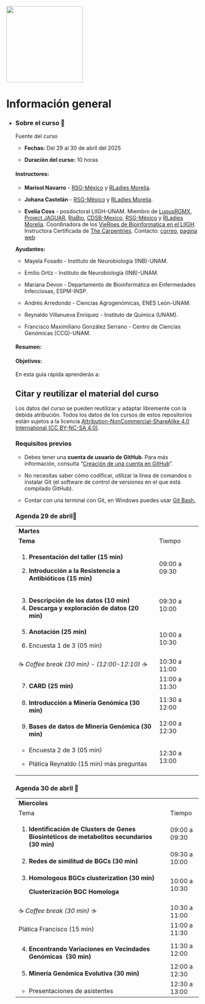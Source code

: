 ::: {layout-ncol="2"}
![](figures/rsgMexico.jpeg){width="200"}
:::

# Información general {.unnumbered}

-   ::: {.panel-tabset group="globalInfo"}
    ### Sobre el curso 📌

    Fuente del curso

    -   **Fechas:** Del 29 al 30 de abril del 2025

    -   **Duración del curso:** 10 horas

    #### **Instructores:**

    -   **Marisol Navarro** - [RSG-México](https://comunidadbioinfo.github.io/es/#:~:text=%C2%A1Bienvenidos%20a%20la%20Comunidad%20de,la%20comunidad%20de%20software%20libre.) y [RLadies Morelia](https://r-ladies-morelia.github.io/).

    -   **Johana Castelán** - [RSG-México](https://comunidadbioinfo.github.io/es/#:~:text=%C2%A1Bienvenidos%20a%20la%20Comunidad%20de,la%20comunidad%20de%20software%20libre.) y [RLadies Morelia](https://r-ladies-morelia.github.io/).

    -   **Evelia Coss** - posdoctoral LIIGH-UNAM. Miembro de [LupusRGMX](https://lupusrgmx.liigh.unam.mx/quienes-somos.html), [Project JAGUAR](https://jaguar.liigh.unam.mx/), [RiaBio](https://twitter.com/RiaBioNet), [CDSB-Mexico](https://twitter.com/CDSBMexico), [RSG-México](https://comunidadbioinfo.github.io/es/#:~:text=%C2%A1Bienvenidos%20a%20la%20Comunidad%20de,la%20comunidad%20de%20software%20libre.) y [RLadies Morelia](https://r-ladies-morelia.github.io/). Coordinadora de los [VieRnes de Bioinformatica en el LIIGH](https://viernesbioinformatica.github.io/). Instructora Certificada de [The Carpentries](https://carpentries.org/). Contacto: [correo](https://iscb-rsg-mexico.github.io/Reprohack2025_RLadiesMorelia_RSGMexico/docs/ecoss@liigh.unam.mx), [pagina web](https://eveliacoss.github.io/)

    **Ayudantes:**

    -   Mayela Fosado - Instituto de Neurobiología (INB)-UNAM.

    -   Emilio Ortíz - Instituto de Neurobiología (INB)-UNAM.

    -   Mariana Devon - Departamento de Bioinformática en Enfermedades Infecciosas, ESPM-INSP.

    -   Andrés Arredondo - Ciencias Agrogenómicas, ENES León-UNAM.

    -   Reynaldo Villanueva Enríquez - Instituto de Química (UNAM).

    -   Francisco Maximiliano González Serrano - Centro de Ciencias Genómicas (CCG)-UNAM.

    #### **Resumen:**

    #### **Objetivos:**

    En esta guía rápida aprenderás a:

    ## Citar y reutilizar el material del curso

    Los datos del curso se pueden reutilizar y adaptar libremente con la debida atribución. Todos los datos de los cursos de estos repositorios están sujetos a la licencia [Attribution-NonCommercial-ShareAlike 4.0 International (CC BY-NC-SA 4.0)](https://creativecommons.org/licenses/by-nc-sa/4.0/).

    ### Requisitos previos

    -   Debes tener una **cuenta de usuario de GitHub**. Para más información, consulta "[Creación de una cuenta en GitHub](https://docs.github.com/es/get-started/start-your-journey/creating-an-account-on-github)".

    -   No necesitas saber cómo codificar, utilizar la línea de comandos o instalar Git (el software de control de versiones en el que está compilado GitHub).

    -   Contar con una terminal con Git, en Windows puedes usar [Git Bash.](https://miguel-mx.github.io/2024-01-24-ccm-unam-swc/)

    ### Agenda 29 de abril📆 {#agenda}

    +---------------------------------------------------------------+-------------------+
    | **Martes**                                                    |                   |
    +---------------------------------------------------------------+-------------------+
    | **Tema**                                                      | Tiempo            |
    +---------------------------------------------------------------+-------------------+
    | 1.  **Presentación del taller (15 min)**                      | 09:00 a 09:30     |
    |                                                               |                   |
    | 2.  **Introducción a la Resistencia a Antibióticos (15 min)** |                   |
    +---------------------------------------------------------------+-------------------+
    | 3.  **Descripción de los datos (10 min)**                     | 09:30 a 10:00     |
    | 4.  **Descarga y exploración de datos (20 min)**              |                   |
    +---------------------------------------------------------------+-------------------+
    | 5.  **Anotación (25 min)**                                    | 10:00 a 10:30     |
    |                                                               |                   |
    | 6.  Encuesta 1 de 3 (05 min)                                  |                   |
    +---------------------------------------------------------------+-------------------+
    | ☕ *Coffee break (30 min) - (12:00-12:10) ☕*                 | 10:30 a 11:00     |
    +---------------------------------------------------------------+-------------------+
    | 7.  **CARD (25 min)**                                         | 11:00 a 11:30     |
    +---------------------------------------------------------------+-------------------+
    | 8.  **Introducción a Minería Genómica (30 min)**              | 11:30 a 12:00     |
    +---------------------------------------------------------------+-------------------+
    | 9.  **Bases de datos de Minería Genómica (30 min)**           | 12:00 a 12:30     |
    +---------------------------------------------------------------+-------------------+
    | -   Encuesta 2 de 3 (05 min)                                  | 12:30 a 13:00     |
    |                                                               |                   |
    | -   Plática Reynaldo (15 min) más preguntas                   |                   |
    +---------------------------------------------------------------+-------------------+

    ### Agenda 30 de abril 📆

    +-----------------------------------------------------------------------------------------------+--------------------+
    | **Miercoles**                                                                                 |                    |
    +-----------------------------------------------------------------------------------------------+--------------------+
    | Tema                                                                                          | Tiempo             |
    +-----------------------------------------------------------------------------------------------+--------------------+
    | 1.  **Identificación de Clusters de Genes Biosintéticos de metabolitos secundarios (30 min)** | 09:00 a 09:30      |
    +-----------------------------------------------------------------------------------------------+--------------------+
    | 2.  **Redes de similitud de BGCs (30 min)**                                                   | 09:30 a 10:00      |
    +-----------------------------------------------------------------------------------------------+--------------------+
    | 3.  **Homologous BGCs clusterization (30 min)**                                               | 10:00 a 10:30      |
    |                                                                                               |                    |
    |     **Clusterización BGC Homologa**                                                           |                    |
    +-----------------------------------------------------------------------------------------------+--------------------+
    | ☕ *Coffee break (30 min) ☕*                                                                 | 10:30 a 11:00      |
    +-----------------------------------------------------------------------------------------------+--------------------+
    | Plática Francisco (15 min)                                                                    | 11:00 a 11:30      |
    +-----------------------------------------------------------------------------------------------+--------------------+
    | 4.  **Encontrando Variaciones en Vecindades Genómicas  (30 min)**                             | 11:30 a 12:00      |
    +-----------------------------------------------------------------------------------------------+--------------------+
    | 5.  **Minería Genómica Evolutiva (30 min)**                                                   | 12:00 a 12:30      |
    +-----------------------------------------------------------------------------------------------+--------------------+
    | -   Presentaciones de asistentes                                                              | 12:30 a 13:00      |
    +-----------------------------------------------------------------------------------------------+--------------------+
    :::
